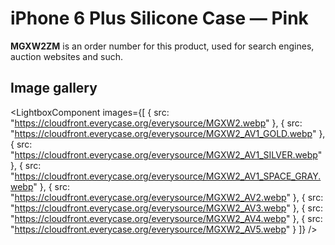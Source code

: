 
# iPhone 6 Plus Silicone Case — Pink

<Callout type='info' emoji='👉🏻'>**MGXW2ZM** is an order number for this product, used for search engines, auction websites and such.</Callout>

## Image gallery

<LightboxComponent
    images={[
      {
        src: "https://cloudfront.everycase.org/everysource/MGXW2.webp"
      },
      {
        src: "https://cloudfront.everycase.org/everysource/MGXW2_AV1_GOLD.webp"
      },
      {
        src: "https://cloudfront.everycase.org/everysource/MGXW2_AV1_SILVER.webp"
      },
      {
        src: "https://cloudfront.everycase.org/everysource/MGXW2_AV1_SPACE_GRAY.webp"
      },
      {
        src: "https://cloudfront.everycase.org/everysource/MGXW2_AV2.webp"
      },
      {
        src: "https://cloudfront.everycase.org/everysource/MGXW2_AV3.webp"
      },
      {
        src: "https://cloudfront.everycase.org/everysource/MGXW2_AV4.webp"
      },
      {
        src: "https://cloudfront.everycase.org/everysource/MGXW2_AV5.webp"
      }
    ]}
  />
